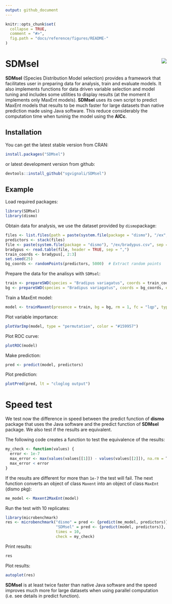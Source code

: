```yaml
---
output: github_document
---
```


<!-- README.md is generated from README.Rmd. Please edit that file -->

```r
knitr::opts_chunk$set(
  collapse = TRUE,
  comment = "#>",
  fig.path = "docs/reference/figures/README-"
)
```

# SDMsel <img src="man/figures/logo.png" align="right" />

**SDMsel** (Species Distribution Model selection) provides a framework that facilitates user in preparing data for analysis, train and evaluate models. It also implements functions for data driven variable selection and model tuning and includes some utilities to display results (at the moment it implements only MaxEnt models).
**SDMsel** uses its own script to predict MaxEnt models that results to be much faster for large datasets than native prediction made using Java software. This reduce considerably the computation time when tuninig the model using the **AICc**. 

## Installation

You can get the latest stable version from CRAN:

```r
install.packages("SDMsel")
```

or latest development version from github:

```r
devtools::install_github("sgvignali/SDMsel")
```

## Example

Load required packages:
```r
library(SDMsel)
library(dismo)
```


Obtain data for analysis, we use the dataset provided by `dismo`package:

```r
files <- list.files(path = paste(system.file(package = "dismo"), "/ex", sep = ""), pattern = "grd", full.names = T)
predictors <- stack(files)
file <- paste(system.file(package = "dismo"), "/ex/bradypus.csv", sep = "")
bradypus <- read.table(file, header = TRUE, sep = ",")
train_coords <- bradypus[, 2:3]
set.seed(25)
bg_coords <- randomPoints(predictors, 5000)  # Extract random points
```

Prepare the data for the analisys with `SDMsel`:

```r
train <- prepareSWD(species = "Bradipus variagatus", coords = train_coords, env = predictors, categoricals = "biome")
bg <- prepareSWD(species = "Bradipus variagatus", coords = bg_coords, env = predictors, categoricals = "biome")
```

Train a MaxEnt model:

```r
model <- trainMaxent(presence = train, bg = bg, rm = 1, fc = "lqp", type = "cloglog", iter = 500)
```

Plot variable importance:

```r
plotVarImp(model, type = "permutation", color = "#159957")
```

Plot ROC curve:

```r
plotROC(model)
```


Make prediction:

```r
pred <- predict(model, predictors)
```

Plot prediction:

```r
plotPred(pred, lt = "cloglog output")
```

# Speed test

We test now the difference in speed between the predict function of **dismo** package that uses the Java software and the predict function of **SDMsel** package. We also test if the results are equivalent.

The following code creates a function to test the equivalence of the results:

```r
my_check <- function(values) {
  error <- 1e-7 
  max_error <- max(values(values[[1]]) - values(values[[2]]), na.rm = T) 
  max_error < error
}
```

If the results are different for more than `1e-7` the test will fail. The next function converts an object of class `Maxent` into an object of class `MaxEnt` (dismo pkg):

```r
me_model <- Maxent2MaxEnt(model)
```

Run the test with 10 replicates:

```r
library(microbenchmark)
res <- microbenchmark("dismo" = pred <- {predict(me_model, predictors)},
                      "SDMsel" = pred <- {predict(model, predictors)},
                      times = 10,
                      check = my_check)
```

Print results:
```r
res
```

Plot results:

```r
autoplot(res)
```

**SDMsel** is at least twice faster than native Java software and the speed improves much more for large datasets when using parallel computation (i.e. see details in predict function).
